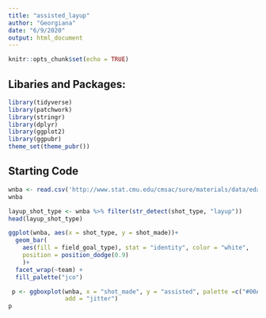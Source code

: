 ```yaml
---
title: "assisted_layup"
author: "Georgiana"
date: "6/9/2020"
output: html_document
---
```


```r
knitr::opts_chunk$set(echo = TRUE)
```

## Libaries and Packages:

```r
library(tidyverse)
library(patchwork)
library(stringr)
library(dplyr)
library(ggplot2)
library(ggpubr)
theme_set(theme_pubr())
```

## Starting Code
```r
wnba <- read.csv('http://www.stat.cmu.edu/cmsac/sure/materials/data/eda_projects/wnba_championship_game_five.csv')
wnba
```
```r
layup_shot_type <- wnba %>% filter(str_detect(shot_type, "layup"))
head(layup_shot_type)

```
```r
ggplot(wnba, aes(x = shot_type, y = shot_made))+
  geom_bar(
    aes(fill = field_goal_type), stat = "identity", color = "white",
    position = position_dodge(0.9)
    )+
  facet_wrap(~team) + 
  fill_palette("jco")
```

```r
 p <- ggboxplot(wnba, x = "shot_made", y = "assisted", palette =c("#00AFBB", "#E7B800", "#FC4E07"),
                add = "jitter")
p
```

```r

```

